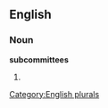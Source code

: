 
==English==

===Noun===
'''subcommittees'''

# {{plural of|[[subcommittee]]}}

[[Category:English plurals]]